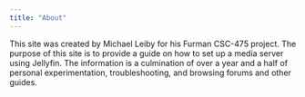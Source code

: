 ```yaml
---
title: "About"
---
```


This site was created by Michael Leiby for his Furman CSC-475 project.  The purpose of this site is to provide a guide on how to set up a media server using Jellyfin.  The information is a culmination of over a year and a half of personal experimentation, troubleshooting, and browsing forums and other guides.